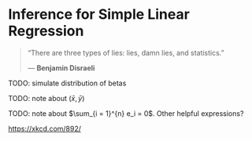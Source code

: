 # Inference for Simple Linear Regression

> "There are three types of lies: lies, damn lies, and statistics."
>
> --- **Benjamin Disraeli**

TODO: simulate distribution of betas

TODO: note about $(\bar{x}, \bar{y})$

TODO: note about $\sum_{i = 1}^{n} e_i = 0$. Other helpful expressions?

[https://xkcd.com/892/](https://www.google.com/#q=892%3A+Null+Hypothesis)